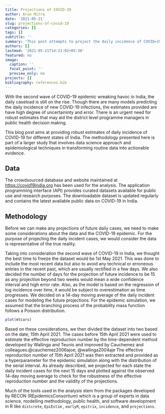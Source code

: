 ```yaml
---
title: Projections of COVID-19
author: Arun Mitra
date: '2021-05-21'
slug: projections-of-covid-19
categories: []
tags: []
subtitle: ''
summary: 'This post attempts to project the daily incidence of COVID=19 cases in India. '
authors: []
lastmod: '2021-05-21T14:21:02+05:30'
featured: no
image:
  caption: '' 
  focal_point: ''
  preview_only: no
projects: []
bibliography: references.bib
---
```


With the second wave of COVID-19 epidemic wreaking havoc in India, the daily caseload is still on the rise. Though there are many models predicting the daily incidence of new COVID-19 infections, the estimates provided are have high degree of uncertaininty and error. There is an urgent need for robust estimates that may aid the district level programme managers in public health decision making.

This blog post aims at providing robust estimates of daily incidence of COVID-19 for different states of India. The methodology presented here is part of a larger study that involves data science approach and epidemiological techniques in transforming routine data into actionable evidence.

## Data

The crowdsourced database and website maintained at <https://covid19india.org> has been used for the analysis. The application programming interface (API) provides curated datasets available for public use and research purposes. The downloadable dataset is updated regularly and contains the latest available public data on COVID-19 in India.

## Methodology

Before we can make any projections of future daily cases, we need to make some considerations about the data and the COVID-19 epidemic. For the purpose of projecting the daily incident cases, we would consider the data is representative of the true reality.

Taking into consideration the second wave of COVID-19 in India, we thought the best time to freeze the dataset would be 1st May 2021. This was done to include the most recent data but also to avoid any technical or erroneous entries in the recent past, which are usually rectified in a few days. We also decided the number of days for the projection of future incidence to be 15 as any projection beyond two weeks would mean a wide confidence interval and high error rate. Also, as the model is based on the regression of log incidence over time, it would be subject to overestimation as time progresses. We decided on a 14-day moving average of the daily incident cases for modeling the future projections. For the epidemic simulation, we assumed that the branching process of the probability mass function follows a Poisson distribution.

```r
plot(mtcars)
```

Based on these considerations, we then divided the dataset into two based on the date, 15th April 2021. The cases before 15th April 2021 were used to estimate the effective reproduction number by the time-dependent method developed by Wallinga and Teunis and improved by Cauchemez and colleagues.@cauchemez2006ajoe; @wallinga2004aje The effective reproduction number of 15th April 2021 was then extracted and provided as a hyperparameter for the epidemic simulation along with the distribution of the serial interval. As already described, we projected for each state the daily incident cases for the next 15 days and plotted against the observed 14-day moving average to check for the robustness of the effective reproduction number and the validity of the projections.

Much of the tools used in the analysis stem from the packages developed by RECON (REpidemicsConsortium) which is a group of experts in data
science, modelling methodology, public health, and software development in R like `distcrete`, `EpiEstim` , `earlyR`, `epitrix`, `incidence`, and `projections`.


